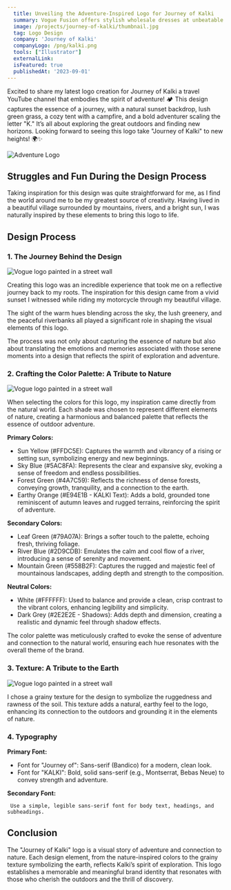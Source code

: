 ```yaml
---
  title: Unveiling the Adventure-Inspired Logo for Journey of Kalki
  summary: Vogue Fusion offers stylish wholesale dresses at unbeatable prices. We cater to boutique owners, event planners, and fashion enthusiasts seeking quality and value. Discover a curated selection that blends elegance with affordability.
  image: /projects/journey-of-kalki/thumbnail.jpg
  tag: Logo Design
  company: 'Journey of Kalki'
  companyLogo: /png/kalki.png
  tools: ["Illustrator"]
  externalLink:
  isFeatured: true
  publishedAt: '2023-09-01'
---
```


Excited to share my latest logo creation for Journey of Kalki a travel YouTube channel that embodies the spirit of adventure! 🏕 This design captures the essence of a journey, with a natural sunset backdrop, lush green grass, a cozy tent with a campfire, and a bold adventurer scaling the letter "K." It’s all about exploring the great outdoors and finding new horizons. Looking forward to seeing this logo take "Journey of Kalki" to new heights! 🌍✨

![Adventure Logo](/projects/journey-of-kalki/logo-mark.jpg)

## Struggles and Fun During the Design Process

Taking inspiration for this design was quite straightforward for me, as I find the world around me to be my greatest source of creativity. Having lived in a beautiful village surrounded by mountains, rivers, and a bright sun, I was naturally inspired by these elements to bring this logo to life.

## Design Process

### 1. **The Journey Behind the Design**

![Vogue logo painted in a street wall](/projects/journey-of-kalki/outline.jpg)

Creating this logo was an incredible experience that took me on a reflective journey back to my roots. The inspiration for this design came from a vivid sunset I witnessed while riding my motorcycle through my beautiful village.

The sight of the warm hues blending across the sky, the lush greenery, and the peaceful riverbanks all played a significant role in shaping the visual elements of this logo.

The process was not only about capturing the essence of nature but also about translating the emotions and memories associated with those serene moments into a design that reflects the spirit of exploration and adventure.

### 2. **Crafting the Color Palette: A Tribute to Nature**

![Vogue logo painted in a street wall](/projects/journey-of-kalki/colors.jpg)

When selecting the colors for this logo, my inspiration came directly from the natural world. Each shade was chosen to represent different elements of nature, creating a harmonious and balanced palette that reflects the essence of outdoor adventure.

**Primary Colors:**

- Sun Yellow (#FFDC5E): Captures the warmth and vibrancy of a rising or setting sun, symbolizing energy and new beginnings.
- Sky Blue (#5AC8FA): Represents the clear and expansive sky, evoking a sense of freedom and endless possibilities.
- Forest Green (#4A7C59): Reflects the richness of dense forests, conveying growth, tranquility, and a connection to the earth.
- Earthy Orange (#E94E1B - KALKI Text): Adds a bold, grounded tone reminiscent of autumn leaves and rugged terrains, reinforcing the spirit of adventure.

**Secondary Colors:**

- Leaf Green (#79A07A): Brings a softer touch to the palette, echoing fresh, thriving foliage.
- River Blue (#2D9CDB): Emulates the calm and cool flow of a river, introducing a sense of serenity and movement.
- Mountain Green (#558B2F): Captures the rugged and majestic feel of mountainous landscapes, adding depth and strength to the composition.

**Neutral Colors:**

- White (#FFFFFF): Used to balance and provide a clean, crisp contrast to the vibrant colors, enhancing legibility and simplicity.
- Dark Grey (#2E2E2E - Shadows): Adds depth and dimension, creating a realistic and dynamic feel through shadow effects.

The color palette was meticulously crafted to evoke the sense of adventure and connection to the natural world, ensuring each hue resonates with the overall theme of the brand.

### 3. **Texture: A Tribute to the Earth**

![Vogue logo painted in a street wall](/projects/journey-of-kalki/texture.png)

I chose a grainy texture for the design to symbolize the ruggedness and rawness of the soil. This texture adds a natural, earthy feel to the logo, enhancing its connection to the outdoors and grounding it in the elements of nature.

### 4. **Typography**

**Primary Font:**

- Font for "Journey of": Sans-serif (Bandico) for a modern, clean look.
- Font for "KALKI": Bold, solid sans-serif (e.g., Montserrat, Bebas Neue) to convey strength and adventure.

**Secondary Font:**

     Use a simple, legible sans-serif font for body text, headings, and subheadings.

## Conclusion

The "Journey of Kalki" logo is a visual story of adventure and connection to nature. Each design element, from the nature-inspired colors to the grainy texture symbolizing the earth, reflects Kalki’s spirit of exploration. This logo establishes a memorable and meaningful brand identity that resonates with those who cherish the outdoors and the thrill of discovery.
